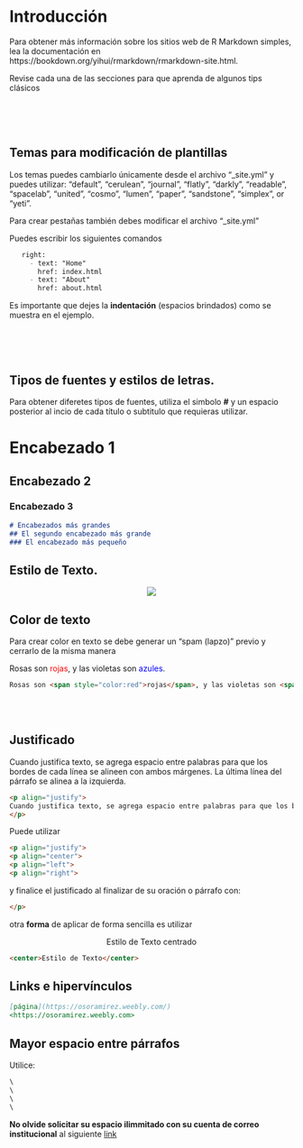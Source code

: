 \
\

# Introducción

Para obtener más información sobre los sitios web de R Markdown simples, lea la documentación en https://bookdown.org/yihui/rmarkdown/rmarkdown-site.html.

Revise cada una de las secciones para que aprenda de algunos tips clásicos

\
\
\

## Temas para modificación de plantillas
Los temas puedes cambiarlo únicamente desde el archivo "_site.yml" y puedes utilizar: 
"default", "cerulean", "journal", "flatly", "darkly", "readable", "spacelab", "united", "cosmo", "lumen", "paper", "sandstone", "simplex", or "yeti".


Para crear pestañas también debes modificar el archivo "_site.yml"

Puedes escribir los siguientes comandos


```markdown
   right:
     - text: "Home"
       href: index.html
     - text: "About"
       href: about.html
```

Es importante que dejes la **indentación** (espacios brindados) como se muestra en el ejemplo.

\
\
\

## Tipos de fuentes y estilos de letras.  

Para obtener diferetes tipos de fuentes, utiliza el simbolo **#** y un espacio posterior al incio de cada título o subtitulo que requieras utilizar.

# Encabezado 1
## Encabezado 2
### Encabezado 3


```markdown
# Encabezados más grandes
## El segundo encabezado más grande
### El encabezado más pequeño
```



<div align="center">
## Estilo de Texto.
</div>

<p align="center">![](imagenes/estilos.png)</p>

## Color de texto 

Para crear color en texto se debe generar un "spam (lapzo)" previo y cerrarlo de la misma manera

Rosas son <span style="color:red">rojas</span>, y las violetas son <span style="color:blue">azules</span>.


```markdown
Rosas son <span style="color:red">rojas</span>, y las violetas son <span style="color:blue">azules</span>.

```

\
\

## Justificado


<p align="justify">
Cuando justifica texto, se agrega espacio entre palabras para que los bordes de cada línea se alineen con ambos márgenes. La última línea del párrafo se alinea a la izquierda.

```markdown
<p align="justify">
Cuando justifica texto, se agrega espacio entre palabras para que los bordes de cada línea se alineen con ambos márgenes. La última línea del párrafo se alinea a la izquierda
</p>
```

Puede utilizar 

```markdown
<p align="justify">
<p align="center">
<p align="left">
<p align="right">
```

y finalice el justificado al finalizar de su oración o párrafo con:

```markdown
</p>
```

otra **forma** de aplicar de forma sencilla es utilizar 

<center>Estilo de Texto centrado</center>

```markdown
<center>Estilo de Texto</center>
```

## Links e hipervínculos

```markdown
[página](https://osoramirez.weebly.com/)
<https://osoramirez.weebly.com> 
```
## Mayor espacio entre párrafos

Utilice:

```markdown
\
\
\
\
```

**No olvide solicitar su espacio ilimmitado con su cuenta de correo institucional** al siguiente [link](https://education.github.com/discount_requests/new)

